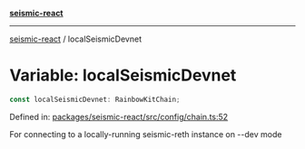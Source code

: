 [**seismic-react**](/seismic-react/README.mdx)

---

[seismic-react](/seismic-react/globals.mdx) / localSeismicDevnet

# Variable: localSeismicDevnet

```ts
const localSeismicDevnet: RainbowKitChain;
```

Defined in: [packages/seismic-react/src/config/chain.ts:52](https://github.com/SeismicSystems/seismic-client/blob/1cf28f7efa87d88dbbf125297b22238c4b4e0bba/packages/seismic-react/src/config/chain.ts#L52)

For connecting to a locally-running seismic-reth instance on --dev mode
